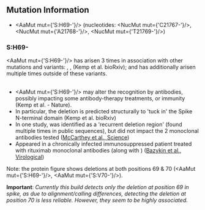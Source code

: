 
## Mutation Information

- <AaMut mut={'S:H69-'}/> (nucleotides: <NucMut mut={'C21767-'}/>, <NucMut mut={'A21768-'}/>, <NucMut mut={'T21769-'}/>)

### S:H69-
<AaMut mut={'S:H69-'}/> has arisen 3 times in association with other mutations and variants: <Mut name="S:Y453F"/>, <VarOrLin name="20A/S:439K"/>, <VarOrLin name="20I (Alpha, V1)"/> (<LinkExternal href="https://www.biorxiv.org/content/10.1101/2020.12.14.422555v6">Kemp et al. bioRxiv</LinkExternal>); and has additionally arisen multiple times outside of these variants.<br/><br/>

- <AaMut mut={'S:H69-'}/> may alter the recognition by antibodies, possibly impacting some antibody-therapy treatments, or immunity (<LinkExternal href="https://www.nature.com/articles/s41586-021-03291-y">Kemp et al. - Nature</LinkExternal>).
- In particular, the deletion is predicted structurally to 'tuck in' the Spike N-terminal domain (<LinkExternal href="https://www.biorxiv.org/content/10.1101/2020.12.14.422555v6">Kemp et al. bioRxiv</LinkExternal>)
- In one study, was identified as a 'recurrent deletion region' (found multiple times in public sequences), but did not impact the 2 monoclonal antibodies tested ([McCarthey et al., Science](https://science.sciencemag.org/content/371/6534/1139))
- Appeared in a chronically infected immunosuppressed patient treated with rituximab monoclonal antibodies (along with <VarOrLin name="S:Y453F"/>) ([Bazykin et al., Virological](https://virological.org/t/emergence-of-y453f-and-69-70hv-mutations-in-a-lymphoma-patient-with-long-term-covid-19/580))


Note: the protein figure shows deletions at both positions 69 & 70 (<AaMut mut={'S:H69-'}/>, <AaMut mut={'S:V70-'}/>).

**Important**: *Currently this build detects only the deletion at position 69 in spike, as due to alignment/calling differences, detecting the deletion at position 70 is less reliable. However, they seem to be highly associated.*
